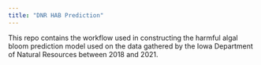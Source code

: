 ```yaml
---
title: "DNR HAB Prediction"
---
```


This repo contains the workflow used in constructing the harmful algal bloom prediction model used on the data gathered by the Iowa Department of Natural Resources between 2018 and 2021.
